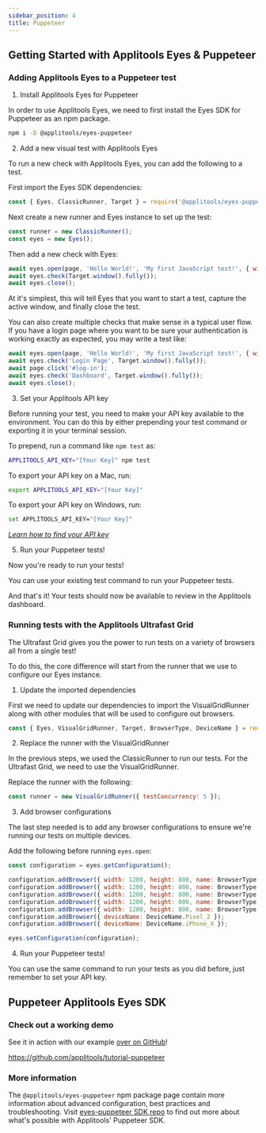 ```yaml
---
sidebar_position: 4
title: Puppeteer
---
```


## Getting Started with Applitools Eyes & Puppeteer

### Adding Applitools Eyes to a Puppeteer test

1. Install Applitools Eyes for Puppeteer

In order to use Applitools Eyes, we need to first install the Eyes SDK for Puppeteer as an npm package.

```bash
npm i -D @applitools/eyes-puppeteer
```

2. Add a new visual test with Applitools Eyes

To run a new check with Applitools Eyes, you can add the following to a test.

First import the Eyes SDK dependencies:

```js
const { Eyes, ClassicRunner, Target } = require('@applitools/eyes-puppeteer')
```

Next create a new runner and Eyes instance to set up the test:

```js
const runner = new ClassicRunner();
const eyes = new Eyes();
```

Then add a new check with Eyes:

```js
await eyes.open(page, 'Hello World!', 'My first JavaScript test!', { width: 800, height: 600 });
await eyes.check(Target.window().fully());
await eyes.close();
```

At it's simplest, this will tell Eyes that you want to start a test, capture the active window, and finally close the test.

You can also create multiple checks that make sense in a typical user flow. If you have a login page where you want to be sure your authentication is working exactly as expected, you may write a test like:

```js
await eyes.open(page, 'Hello World!', 'My first JavaScript test!', { width: 800, height: 600 });
await eyes.check('Login Page', Target.window().fully());
await page.click('#log-in');
await eyes.check('Dashboard', Target.window().fully());
await eyes.close();
```

3. Set your Applitools API key

Before running your test, you need to make your API key available to the environment. You can do this by either prepending your test command or exporting it in your terminal session.

To prepend, run a command like `npm test` as:

```bash
APPLITOOLS_API_KEY="[Your Key]" npm test
```

To export your API key on a Mac, run:

```bash
export APPLITOOLS_API_KEY="[Your Key]"
```

To export your API key on Windows, run:

```bash
set APPLITOOLS_API_KEY="[Your Key]"
```

*[Learn how to find your API key](/getting-started/setting-up-your-environment.html#finding-your-api-key)*

5. Run your Puppeteer tests!

Now you're ready to run your tests!

You can use your existing test command to run your Puppeteer tests.

And that's it! Your tests should now be available to review in the Applitools dashboard.

### Running tests with the Applitools Ultrafast Grid

The Ultrafast Grid gives you the power to run tests on a variety of browsers all from a single test!

To do this, the core difference will start from the runner that we use to configure our Eyes instance.

1. Update the imported dependencies

First we need to update our dependencies to import the VisualGridRunner along with other modules that will be used to configure out browsers.

```js
const { Eyes, VisualGridRunner, Target, BrowserType, DeviceName } = require('@applitools/eyes-puppeteer');
```

2. Replace the runner with the VisualGridRunner

In the previous steps, we used the ClassicRunner to run our tests. For the Ultrafast Grid, we need to use the VisualGridRunner.

Replace the runner with the following:

```js
const runner = new VisualGridRunner({ testConcurrency: 5 });
```

3. Add browser configurations

The last step needed is to add any browser configurations to ensure we're running our tests on multiple devices.

Add the following before running `eyes.open`:

```js
const configuration = eyes.getConfiguration();

configuration.addBrowser({ width: 1200, height: 800, name: BrowserType.CHROME });
configuration.addBrowser({ width: 1200, height: 800, name: BrowserType.FIREFOX });
configuration.addBrowser({ width: 1200, height: 800, name: BrowserType.SAFARI });
configuration.addBrowser({ width: 1200, height: 800, name: BrowserType.EDGE_CHROMIUM });
configuration.addBrowser({ width: 1200, height: 800, name: BrowserType.IE_11 });
configuration.addBrowser({ deviceName: DeviceName.Pixel_2 });
configuration.addBrowser({ deviceName: DeviceName.iPhone_X });

eyes.setConfiguration(configuration);
```

4. Run your Puppeteer tests!

You can use the same command to run your tests as you did before, just remember to set your API key.

## Puppeteer Applitools Eyes SDK

### Check out a working demo

See it in action with our example [over on GitHub](https://github.com/applitools/tutorial-puppeteer)!

<a href="https://github.com/applitools/tutorial-puppeteer">
https://github.com/applitools/tutorial-puppeteer
</a>

### More information

The `@applitools/eyes-puppeteer` npm package page contain more information about advanced configuration, best practices and troubleshooting. Visit [eyes-puppeteer SDK repo](https://www.npmjs.com/package/@applitools/eyes-puppeteer) to find out more about what's possible with Applitools' Puppeteer SDK.

<PartialOutro/>
